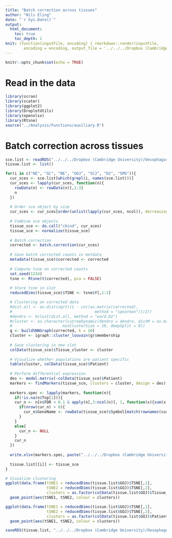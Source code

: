 ```yaml
---
title: "Batch correction across tissues"
author: "Nils Eling"
date: "`r Sys.Date()`"
output: 
  html_document:
    toc: true
    toc_depth: 2
knit: (function(inputFile, encoding) { rmarkdown::render(inputFile, 
        encoding = encoding, output_file = '../../../Dropbox (Cambridge University)/Oesophagus_single_cell/Results/Reports/Tissue_correction.html') })
---
```


```r
knitr::opts_chunk$set(echo = TRUE)
```

# Read in the data

```r
library(scran)
library(scater)
library(ggplot2)
library(DropletUtils)
library(openxlsx)
library(Rtsne)
source("../Analysis/Functions/auxiliary.R")
```

# Batch correction across tissues

```r
sce.list <- readRDS("../../../Dropbox (Cambridge University)/Oesophagus_single_cell/High_quality_sce.rds")
tissue.list <- list()

for(i in c("NE", "GC", "BE", "GOJ", "SCJ", "D2", "SMG")){
  cur_sces <- sce.list[which(grepl(i, names(sce.list)))]
  cur_sces <- lapply(cur_sces, function(n){
    rowData(n) <- rowData(n)[,1:3]
    n
  })
  
  # Order sce object by size
  cur_sces <- cur_sces[order(unlist(lapply(cur_sces, ncol)), decreasing = TRUE)]
  
  # Combine sce objects
  tissue_sce <- do.call("cbind", cur_sces)
  tissue_sce <- normalize(tissue_sce)
  
  # Batch correction
  corrected <- batch.correction(cur_sces)
  
  # Save batch corrected counts in metdata
  metadata(tissue_sce)$corrected <- corrected
  
  # Compute tsne on corrected counts
  set.seed(1234)
  tsne <- Rtsne(t(corrected), pca = FALSE)
  
  # Store tsne in slot
  reducedDims(tissue_sce)$TSNE <- tsne$Y[,1:2]

  # Clustering on corrected data
  #dist.all <- as.dist(sqrt((1 - cor(as.matrix(corrected), 
  #                                    method = "spearman"))/2))
  #dendro <- hclust(dist.all, method = "ward.D2")
  #cluster <- as.character(cutreeDynamic(dendro = dendro, distM = as.matrix(dist.all), 
  #                      minClusterSize = 10, deepSplit = 0))
  g <- buildSNNGraph(corrected, k = 10)
  cluster <- igraph::cluster_louvain(g)$membership
  
  # Save clustering in new slot
  colData(tissue_sce)$Tissue_cluster <- cluster
  
  # Visualize whether populations are patient specific 
  table(cluster, colData(tissue_sce)$Patient)
  
  # Perform differential expression
  des <- model.matrix(~colData(tissue_sce)$Patient)
  markers <- findMarkers(tissue_sce, clusters = cluster, design = des)
  
  markers.spec <- lapply(markers, function(n){
    if(!is.na(n$Top[1])){
    cur_n <- n[n$FDR < 0.1 & apply(n[,3:ncol(n)], 1, function(x){sum(x > 0)}) == ncol(n) - 2,]
      if(nrow(cur_n) > 0){
        cur_n$GeneName <- rowData(tissue_sce)$Symbol[match(rownames(cur_n), rowData(tissue_sce)$ID)]
      }
    }
    else{
      cur_n <- NULL
    }
    cur_n
  })
  
  write.xlsx(markers.spec, paste("../../../Dropbox (Cambridge University)/Oesophagus_single_cell/Results/Marker_genes/Tissues/", i, "/Marker_genes.xlsx", sep = ""))
  
  tissue.list[[i]] <- tissue_sce
}

# Visualize clustering
ggplot(data.frame(tSNE1 = reducedDims(tissue.list$GOJ)$TSNE[,1],
                  tSNE2 = reducedDims(tissue.list$GOJ)$TSNE[,2],
                  clusters = as.factor(colData(tissue.list$GOJ)$Tissue_cluster))) +
  geom_point(aes(tSNE1, tSNE2, colour = clusters))

ggplot(data.frame(tSNE1 = reducedDims(tissue.list$GOJ)$TSNE[,1],
                  tSNE2 = reducedDims(tissue.list$GOJ)$TSNE[,2],
                  clusters = as.factor(colData(tissue.list$GOJ)$Patient))) +
  geom_point(aes(tSNE1, tSNE2, colour = clusters))

saveRDS(tissue.list, "../../../Dropbox (Cambridge University)/Oesophagus_single_cell/Tissue_sce.rds")
```

